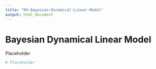 ```yaml
---
title: "09-Bayesian-Dinamical-Linear-Model"
output: html_document
---
```


# Bayesian Dynamical Linear Model

Placeholder

```r
# Placeholder
```
